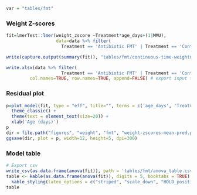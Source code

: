 ```r
var = "tables/fmt"
```

### Weight Z-scores

```r
fit=lmerTest::lmer(weight_zscore ~Treatment*age_days+(1|MMU),
                   data=data %>% filter(
                     Treatment == 'Antibiotic FMT' | Treatment == 'Control'))

write(capture.output(summary(fit)), "tables/fmt/continuous-time-weightmod.txt") # export model summary to file

write.xlsx(data %>% filter(
                     Treatment == 'Antibiotic FMT' | Treatment == 'Control'), file= paste(var, "/continuous-modinput" , ".xlsx", sep=""), sheetName="Sheet1",
         col.names=TRUE, row.names=TRUE, append=FALSE) # export input table for model
```

### Residual plot

```r
p=plot_model(fit, type = "eff", title="", terms = c('age_days', 'Treatment'), colors = c("darkgreen", "darkblue"), show.data=TRUE) +
  theme_classic() +
  theme(text = element_text(size=20)) +
  xlab('Age (days)')
p
dir = file.path("figures", "weight", "fmt", "weight-zscores-mean-pred.png")
ggsave(dir, plot = p, width=12, height=5, dpi=300)
```

### Model table
```r
# Export csv
write_csv(as.data.frame(anova(fit)), path = 'tables/fmt/anova_table.csv')
table <- kable(as.data.frame(anova(fit)), digits = 5, booktabs = TRUE) %>%
  kable_styling(latex_options = c("striped", "scale_down", "HOLD_position"))
table
```
